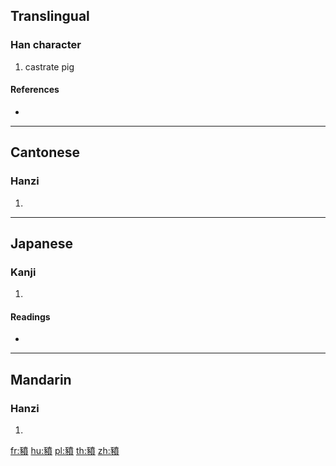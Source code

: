 {{character info/new}}
{{also|豮}}
==Translingual==

===Han character===
{{Han char|rn=152|rad=豕|as=13|sn=20|four=14286|canj=MOJTC}}

# castrate pig

====References====
* {{Han ref|kx=1199.100|dkj=36467|dj=1661.190|hdz=63619.170|uh=8C76|ud=35958|bh=F346|bd=62278}}

----

==Cantonese==

===Hanzi===
{{yue-hanzi|jyut=|y=fan4|sim=豮}}

# {{defn|lang=yue|sort=豕13}}

----

==Japanese==

===Kanji===
{{ja-kanji|grade=|rs=豕13}}

# {{defn|lang=ja|sort=豕13}}

====Readings====
* {{ja-readings|on=[[ふん]] (fun), [[ぶん]] (bun)|kun=|nanori=}}

----

==Mandarin==

===Hanzi===
{{cmn-hanzi|sim=豮|pin=[[fén]] ([[fen2]])|wg=fen<sup>2</sup>}}

# {{defn|lang=cmn|sort=豕13}}

[[fr:豶]]
[[hu:豶]]
[[pl:豶]]
[[th:豶]]
[[zh:豶]]